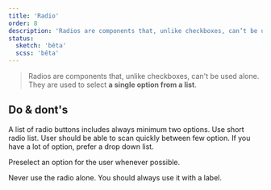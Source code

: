 ```yaml
---
title: 'Radio'
order: 8
description: 'Radios are components that, unlike checkboxes, can’t be used alone. They are used to select a single option from a list.'
status:
  sketch: 'bêta'
  scss: 'bêta'
---
```


> Radios are components that, unlike checkboxes, can't be used alone. They are used to select **a single option from a list**.

<Preview path="intro" nude />

## Do & dont's

<HintItem>
  A list of radio buttons includes always minimum two options.
</HintItem>

<HintItem>
  Use short radio list. User should be able to scan quickly between few option.
  If you have a lot of option, prefer a drop down list.
</HintItem>

<HintItem>Preselect an option for the user whenever possible.</HintItem>

<HintItem dont>
  Never use the radio alone. You should always use it with a label.
</HintItem>
